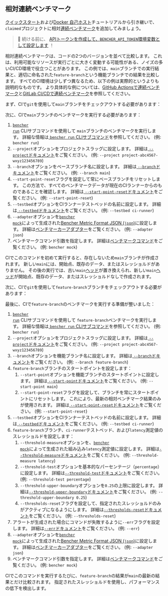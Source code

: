 
## 相対連続ベンチマーク

[クイックスタート][quick start]および[Docker 自己ホスト][docker self-hosted]チュートリアルから引き継いで、`claimed`プロジェクトに相対[連続ベンチマーク][continuous benchmarking]を追加してみましょう。

> 🐰 続ける前に、
> [APIトークンを作成して、`BENCHER_API_TOKEN`環境変数として設定します][create an api token]
>！

[quick start]: /ja/docs/tutorial/quick-start/
[docker self-hosted]: /ja/docs/tutorial/docker/
[continuous benchmarking]: /ja/docs/explanation/continuous-benchmarking/
[create an api token]: /ja/docs/how-to/claim/#create-an-api-token

相対連続ベンチマークは、コードの2つのバージョンを並べて比較します。
これは、利用可能なリソースが実行ごとに大きく変動する可能性がある、ノイズの多いCI/CD環境で役立つことがあります。
この例では、`main`ブランチでの実行結果と、適切に命名された`feature-branch`という機能ブランチでの結果を比較します。
すべてのCI環境は少しずつ異なるため、以下の例は実際的というよりも説明的なものです。
より具体的な例については、[GitHub Actionsで連続ベンチマーク][github actions]と[GitLab CI/CDで連続ベンチマーク][gitlab ci/cd]を参照してください。

[github actions]: /ja/docs/how-to/github-actions/
[gitlab ci/cd]: /ja/docs/how-to/gitlab-ci-cd/

まず、CIで`git`を使用して`main`ブランチをチェックアウトする必要があります：

<GitCheckoutMain />

次に、CIで`main`ブランチのベンチマークを実行する必要があります：

<RunMainRelative />

1. <code><a href="/ja/docs/explanation/bencher-run/">bencher run</a></code> CLIサブコマンドを使用して
   `main`ブランチのベンチマークを実行します。
   詳細な情報は[ `bencher run` CLIサブコマンド][bencher run]を参照してください。
   (例: `bencher run`)
2. `--project`オプションをプロジェクトスラッグに設定します。
   詳細は[ `--project`ドキュメント][project option]をご覧ください。
   (例: `--project project-abc4567-wxyz123456789`)
3. `--branch`オプションをベースブランチ名に設定します。
   詳細は[ `--branch`ドキュメント][branch option]をご覧ください。
   (例: `--branch main`)
4. `--start-point-reset`フラグを設定して常にベースブランチをリセットします。
   この方法で、すべてのベンチマークデータが現在のCIランナーからのものであることを確認します。
   詳細は[ `--start-point-reset`ドキュメント][start point reset]をご覧ください。
   (例: `--start-point-reset`)
5. `--testbed`オプションをCIランナーテストベッドの名前に設定します。
   詳細は[ `--testbed`ドキュメント][testbed option]をご覧ください。
   (例: `--testbed ci-runner`)
6. `--adapter`オプションを<code><a href="/ja/docs/reference/bencher-metric-format/#bencher-mock">bencher mock</a></code>によって生成された[Bencher Metric Format JSON (`json`)][bmf]に設定します。
   詳細は[ベンチマーカーアダプター][adapter json]をご覧ください。
   (例: `--adapter json`)
7.  ベンチマークコマンド引数を指定します。
    詳細は[ベンチマークコマンド][command argument]をご覧ください。
    (例: `bencher mock`)

CIでこのコマンドを初めて実行すると、存在しないため`main`ブランチが作成されます。
新しい`main`には、開始点、既存のデータ、またはスレッショルドがありません。
その後の実行では、古い`main`[ヘッド][head]が置き換えられ、新しい`main`[ヘッド][head]が開始点、既存のデータ、またはスレッショルドなしで作成されます。

[bencher run]: /ja/docs/explanation/bencher-run/
[project option]: /ja/docs/explanation/bencher-run/#--project-project
[branch option]: /ja/docs/explanation/branch-selection/#--branch-branch
[start point reset]: /ja/docs/explanation/branch-selection/#--start-point-reset
[testbed option]: /ja/docs/explanation/bencher-run/#--testbed-testbed
[bmf]: /ja/docs/reference/bencher-metric-format/
[adapter json]: /ja/docs/explanation/adapters/#-json
[command argument]: /ja/docs/explanation/bencher-run/#benchmark-command
[head]: /ja/docs/explanation/benchmarking/#head

次に、CIで`git`を使用して`feature-branch`ブランチをチェックアウトする必要があります：

<GitCheckoutFeature />

最後に、CIで`feature-branch`のベンチマークを実行する準備が整いました：

<RunFeatureRelative />

1. <code><a href="/ja/docs/explanation/bencher-run/">bencher run</a></code> CLIサブコマンドを使用して
   `feature-branch`ベンチマークを実行します。
   詳細な情報は[ `bencher run` CLIサブコマンド][bencher run]を参照してください。
   (例: `bencher run`)
2. `--project`オプションをプロジェクトスラッグに設定します。
   詳細は[ `--project`ドキュメント][project option]をご覧ください。
   (例: `--project project-abc4567-wxyz123456789`)
3. `--branch`オプションを機能ブランチ名に設定します。
   詳細は[ `--branch`ドキュメント][branch option]をご覧ください。
   (例: `--branch feature-branch`)
4. `feature-branch`ブランチのスタートポイントを設定します：
   1. `--start-point`オプションを機能ブランチのスタートポイントに設定します。
   詳細は[ `--start-point`ドキュメント][start point]をご覧ください。
   (例: `--start-point main`)
   2. `--start-point-reset`フラグを設定して、ブランチを常にスタートポイントにリセットします。
   これにより、最新の相対ベンチマーク結果のみが使用されます。
   詳細は[ `--start-point-reset`ドキュメント][start point reset]をご覧ください。
   (例: `--start-point-reset`)
5. `--testbed`オプションをCIランナーテストベッドの名前に設定します。
   詳細は[ `--testbed`ドキュメント][testbed option]をご覧ください。
   (例: `--testbed ci-runner`)
6. `feature-branch`ブランチ、`ci-runner`テストベッド、および`latency`測定値のスレッショルドを設定します：
   1. `--threshold-measure`オプションを、<code><a href="/ja/docs/reference/bencher-metric-format/#bencher-mock">bencher mock</a></code>によって生成された組み込み`latency`測定値に設定します。
   詳細は[`--threshold-measure`ドキュメント][threshold measure option]をご覧ください。
   (例: `--threshold-measure latency`)
   2. `--threshold-test`オプションを基本的なパーセンテージ（`percentage`）に設定します。
   詳細は[`--threshold-test`ドキュメント][threshold test option]をご覧ください。
   (例: `--threshold-test percentage`)
   3. `--threshold-upper-boundary`オプションを`0.25`の上限に設定します。
   詳細は[`--threshold-upper-boundary`ドキュメント][threshold upper boundary]をご覧ください。
   (例: `--threshold-upper-boundary 0.25`)
   4. `--thresholds-reset`フラグを設定して、指定されたスレッショルドのみがアクティブになるようにします。
   詳細は[`--thresholds-reset`ドキュメント][thresholds reset]をご覧ください。
   (例: `--thresholds-reset`)
7. アラートが生成された場合にコマンドが失敗するように`--err`フラグを設定します。
   詳細は[`--err`ドキュメント][alert err]をご覧ください。
   (例: `--err`)
8. `--adapter`オプションを<code><a href="/ja/docs/reference/bencher-metric-format/#bencher-mock">bencher mock</a></code>によって生成された[Bencher Metric Format JSON (`json`)][bmf]に設定します。
   詳細は[ベンチマーカーアダプター][adapter json]をご覧ください。
   (例: `--adapter json`)
9. ベンチマークコマンド引数を指定します。
   詳細は[ベンチマークコマンド][command argument]をご覧ください。
   (例: `bencher mock`)

CIでこのコマンドを実行するたびに、`feature-branch`の結果が`main`の最新の結果とだけ比較されます。
指定されたスレッショルドを使用し、パフォーマンスの低下を検出します。

[start point]: /ja/docs/explanation/branch-selection/#--start-point-branch
[start point reset]: /ja/docs/explanation/branch-selection/#--start-point-reset
[threshold measure option]: /ja/docs/explanation/thresholds/#--threshold-measure-measure
[threshold test option]: /ja/docs/explanation/thresholds/#--threshold-test-test
[threshold upper boundary]: /ja/docs/explanation/thresholds/#--threshold-upper-boundary-boundary
[thresholds reset]: /ja/docs/explanation/thresholds/#--thresholds-reset
[alert err]: /ja/docs/explanation/thresholds/#--err
